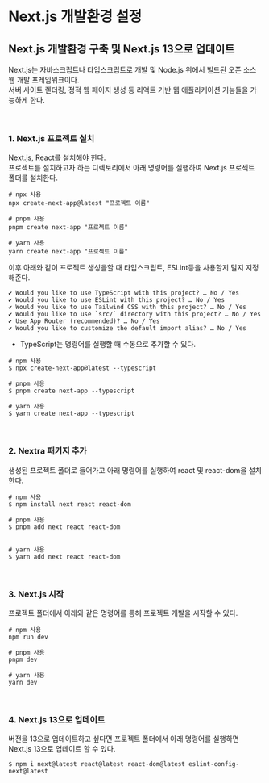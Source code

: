 # Next.js 개발환경 설정

## Next.js 개발환경 구축 및 Next.js 13으로 업데이트

Next.js는 자바스크립트나 타입스크립트로 개발 및 Node.js 위에서 빌드된 오픈 소스 웹 개발 프레임워크이다.  
서버 사이트 렌더링, 정적 웹 페이지 생성 등 리액트 기반 웹 애플리케이션 기능들을 가능하게 한다.

<br />

### 1. Next.js 프로젝트 설치

Next.js, React를 설치해야 한다.  
프로젝트를 설치하고자 하는 디렉토리에서 아래 명령어를 실행하여 Next.js 프로젝트 폴더를 설치한다.

```console
# npx 사용
npx create-next-app@latest "프로젝트 이름"

# pnpm 사용
pnpm create next-app "프로젝트 이름"

# yarn 사용
yarn create next-app "프로젝트 이름"
```

이후 아래와 같이 프로젝트 생성을할 때 타입스크립트, ESLint등을 사용할지 말지 지정해준다.

```
✔ Would you like to use TypeScript with this project? … No / Yes
✔ Would you like to use ESLint with this project? … No / Yes
✔ Would you like to use Tailwind CSS with this project? … No / Yes
✔ Would you like to use `src/` directory with this project? … No / Yes
✔ Use App Router (recommended)? … No / Yes
✔ Would you like to customize the default import alias? … No / Yes
```

* TypeScript는 명령어를 실행할 때 수동으로 추가할 수 있다.

```console
# npm 사용
$ npx create-next-app@latest --typescript

# pnpm 사용
$ pnpm create next-app --typescript

# yarn 사용
$ yarn create next-app --typescript
```

<br />

### 2. Nextra 패키지 추가

생성된 프로젝트 폴더로 들어가고 아래 명령어를 실행하여 react 및 react-dom을 설치한다.

```console
# npm 사용
$ npm install next react react-dom

# pnpm 사용
$ pnpm add next react react-dom


# yarn 사용
$ yarn add next react react-dom
```

<br />

### 3. Next.js 시작

프로젝트 폴더에서 아래와 같은 명령어를 통해 프로젝트 개발을 시작할 수 있다.

```console
# npm 사용
npm run dev

# pnpm 사용
pnpm dev

# yarn 사용
yarn dev
```

<br />

### 4. Next.js 13으로 업데이트

버전을 13으로 업데이트하고 싶다면 프로젝트 폴더에서 아래 명령어를 실행하면 Next.js 13으로 업데이트 할 수 있다.

```console
$ npm i next@latest react@latest react-dom@latest eslint-config-next@latest
```